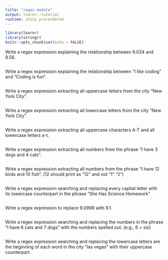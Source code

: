 ```yaml
---
title: "regex module"
output: learnr::tutorial
runtime: shiny_prerendered
---
```


```r
library(learnr)
library(stringr)
knitr::opts_chunk$set(echo = FALSE)
```




Write a regex expression explaining the relationship between 9.034 and 9.56.

```r

```


Write a regex expression explaining the relationship between "I like coding" and "Coding is fun".

```r

```

Write a regex expression extracting all uppercase letters from the city "New York City".

```r

```

Write a regex expression extracting all lowercase letters from the city "New York City".

```r

```

Write a regex expression extracting all uppercase characters A-T and all lowercase letters a-t.

```r

```

Write a regex expression extracting all numbers from the phrase "I have 3 dogs and 4 cats".

```r

```

Write a regex expression extracting all numbers from the phrase "I have 12 birds and 10 fish". (12 should print as "12" and not "1" "2")

```r

```





Write a regex expression searching and replacing every capital letter with its lowercase counterpart in the phrase "She Has Science Homework"

```r

```

Write a regex expression to replace 9.0998 with 9.1.

```r

```

Write a regex expression searching and replacing the numbers in the phrase "I have 6 cats and 7 dogs" with the numbers spelled out. (e.g., 6 = six)

```r

```

Write a regex expression searching and replacing 
the lowercase letters are the beginning of each word in the city "las vegas" with their uppercase counterpart.

```r

```







